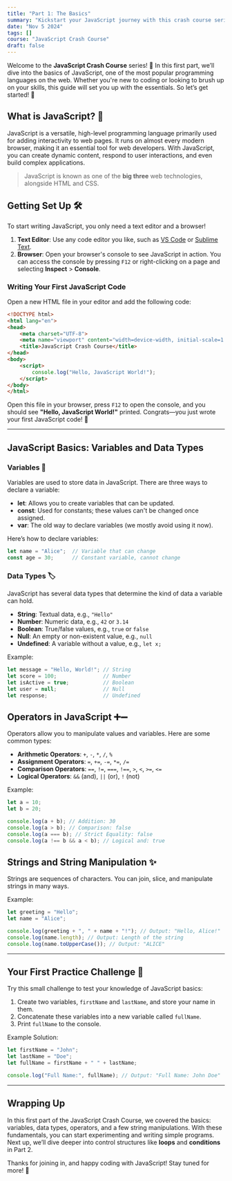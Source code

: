 ```yaml
---
title: "Part 1: The Basics"
summary: "Kickstart your JavaScript journey with this crash course series! In Part 1, we’ll introduce JavaScript’s basics, covering variables, data types, operators, and simple syntax."
date: "Nov 5 2024"
tags: []
course: "JavaScript Crash Course"
draft: false
---
```


Welcome to the **JavaScript Crash Course** series! 🎉 In this first part, we’ll dive into the basics of JavaScript, one of the most popular programming languages on the web. Whether you're new to coding or looking to brush up on your skills, this guide will set you up with the essentials. So let’s get started! 🚀

## What is JavaScript? 🤔

JavaScript is a versatile, high-level programming language primarily used for adding interactivity to web pages. It runs on almost every modern browser, making it an essential tool for web developers. With JavaScript, you can create dynamic content, respond to user interactions, and even build complex applications.

> JavaScript is known as one of the **big three** web technologies, alongside HTML and CSS.

## Getting Set Up 🛠️

To start writing JavaScript, you only need a text editor and a browser!

1. **Text Editor**: Use any code editor you like, such as [VS Code](https://code.visualstudio.com/) or [Sublime Text](https://www.sublimetext.com/).
2. **Browser**: Open your browser's console to see JavaScript in action. You can access the console by pressing `F12` or right-clicking on a page and selecting **Inspect** > **Console**.

### Writing Your First JavaScript Code

Open a new HTML file in your editor and add the following code:

```html
<!DOCTYPE html>
<html lang="en">
<head>
    <meta charset="UTF-8">
    <meta name="viewport" content="width=device-width, initial-scale=1.0">
    <title>JavaScript Crash Course</title>
</head>
<body>
    <script>
        console.log("Hello, JavaScript World!");
    </script>
</body>
</html>
```

Open this file in your browser, press `F12` to open the console, and you should see **"Hello, JavaScript World!"** printed. Congrats—you just wrote your first JavaScript code! 🎉

---

## JavaScript Basics: Variables and Data Types

### Variables 🧮

Variables are used to store data in JavaScript. There are three ways to declare a variable:

- **let**: Allows you to create variables that can be updated.
- **const**: Used for constants; these values can't be changed once assigned.
- **var**: The old way to declare variables (we mostly avoid using it now).

Here’s how to declare variables:

```javascript
let name = "Alice";  // Variable that can change
const age = 30;      // Constant variable, cannot change
```

### Data Types 🏷️

JavaScript has several data types that determine the kind of data a variable can hold.

- **String**: Textual data, e.g., `"Hello"`
- **Number**: Numeric data, e.g., `42` or `3.14`
- **Boolean**: True/false values, e.g., `true` or `false`
- **Null**: An empty or non-existent value, e.g., `null`
- **Undefined**: A variable without a value, e.g., `let x;`

Example:

```javascript
let message = "Hello, World!"; // String
let score = 100;               // Number
let isActive = true;           // Boolean
let user = null;               // Null
let response;                  // Undefined
```

## Operators in JavaScript ➕➖

Operators allow you to manipulate values and variables. Here are some common types:

- **Arithmetic Operators**: `+`, `-`, `*`, `/`, `%`
- **Assignment Operators**: `=`, `+=`, `-=`, `*=`, `/=`
- **Comparison Operators**: `==`, `!=`, `===`, `!==`, `>`, `<`, `>=`, `<=`
- **Logical Operators**: `&&` (and), `||` (or), `!` (not)

Example:

```javascript
let a = 10;
let b = 20;

console.log(a + b); // Addition: 30
console.log(a > b); // Comparison: false
console.log(a === b); // Strict Equality: false
console.log(a !== b && a < b); // Logical and: true
```

## Strings and String Manipulation ✨

Strings are sequences of characters. You can join, slice, and manipulate strings in many ways.

Example:

```javascript
let greeting = "Hello";
let name = "Alice";

console.log(greeting + ", " + name + "!"); // Output: "Hello, Alice!"
console.log(name.length); // Output: Length of the string
console.log(name.toUpperCase()); // Output: "ALICE"
```

---

## Your First Practice Challenge 🚀

Try this small challenge to test your knowledge of JavaScript basics:

1. Create two variables, `firstName` and `lastName`, and store your name in them.
2. Concatenate these variables into a new variable called `fullName`.
3. Print `fullName` to the console.

Example Solution:

```javascript
let firstName = "John";
let lastName = "Doe";
let fullName = firstName + " " + lastName;

console.log("Full Name:", fullName); // Output: "Full Name: John Doe"
```

---

## Wrapping Up

In this first part of the JavaScript Crash Course, we covered the basics: variables, data types, operators, and a few string manipulations. With these fundamentals, you can start experimenting and writing simple programs. Next up, we’ll dive deeper into control structures like **loops** and **conditions** in Part 2.

Thanks for joining in, and happy coding with JavaScript! Stay tuned for more! 🥳